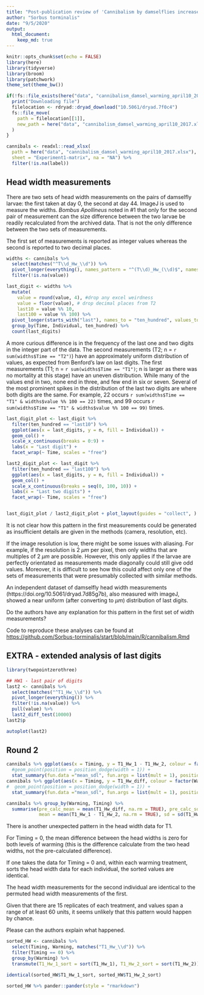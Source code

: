 ```yaml
---
title: "Post-publication review of 'Cannibalism by damselflies increases with rising temperature'"
author: "Sorbus torminalis"
date: "9/5/2020"
output:
  html_document:
    keep_md: true
---
```


```r
knitr::opts_chunk$set(echo = FALSE)
library(here)
library(tidyverse)
library(broom)
library(patchwork)
theme_set(theme_bw())
```

```r
if(!fs::file_exists(here("data", "cannibalism_damsel_warming_april10_2017.xlsx"))){
  print("Downloading file")
  filelocation <- rdryad::dryad_download("10.5061/dryad.7f0c4")
  fs::file_move(
    path = filelocation[[1]], 
    new_path = here("data", "cannibalism_damsel_warming_april10_2017.xlsx")
  ) 
}
```

```r
cannibals <- readxl::read_xlsx(
  path = here("data", "cannibalism_damsel_warming_april10_2017.xlsx"), 
  sheet = "Experiment1-matrix", na = "NA") %>% 
  filter(!is.na(label))
```


## Head width measurements

There are two sets of head width measurements on the pairs of damselfly larvae: the first taken at day 0, the second at day 44. 
ImageJ is used to measure the widths.
_Bombus Apollineus_ noted in #1 that only for the second pair of measurement can the size difference between the two larvae be readily recalculated from the archived data.
That is not the only difference between the two sets of measurements.

The first set of measurements is reported as integer values whereas the second is reported to two decimal places. 
```r
widths <- cannibals %>% 
  select(matches("^T\\d_Hw_\\d")) %>% 
  pivot_longer(everything(), names_pattern = "^(T\\d)_Hw_(\\d)$", names_to = c("Time", "Individual")) %>% 
  filter(!is.na(value))

last_digit <- widths %>% 
  mutate(
    value = round(value, 4), #drop any excel weirdness
    value = floor(value), # drop decimal places from T2
    last10 = value %% 10,
    last100 = value %% 100) %>%
  pivot_longer(starts_with("last"), names_to = "ten_hundred", values_to = "last_digits") %>% 
  group_by(Time, Individual, ten_hundred) %>%  
  count(last_digits)

```

A more curious difference is in the frequency of the last one and two digits in the integer part of the data. 
The second measurements (T2; n = `r sum(widths$Time == "T2")`) have an approximately uniform distribution of values, as expected from Benford's law on last digits.
The first measurements (T1; n = `r sum(widths$Time == "T1")`; n is larger as there was no mortality at this stage) have an uneven distribution.
While many of the values end in two, none end in three, and few end in six or seven.
Several of the most prominent spikes in the distribution of the last two digits are where both digits are the same. For example, 22 occurs `r sum(widths$Time == "T1" & widths$value %% 100 == 22)` times, and 99 occurs `r sum(widths$Time == "T1" & widths$value %% 100 == 99)` times.

```r
last_digit_plot <- last_digit %>%
  filter(ten_hundred == "last10") %>% 
  ggplot(aes(x = last_digits, y = n, fill = Individual)) +
  geom_col() +
  scale_x_continuous(breaks = 0:9) +
  labs(x = "Last digit") +
  facet_wrap(~ Time, scales = "free")

last2_digit_plot <- last_digit %>%
  filter(ten_hundred == "last100") %>% 
  ggplot(aes(x = last_digits, y = n, fill = Individual)) +
  geom_col() +
  scale_x_continuous(breaks = seq(0, 100, 10)) +
  labs(x = "Last two digits") +
  facet_wrap(~ Time, scales = "free")


last_digit_plot / last2_digit_plot + plot_layout(guides = "collect", )
```

It is not clear how this pattern in the first measurements could be generated as insufficient details are given in the methods (camera, resolution, etc). 

If the image resolution is low, there might be some issues with aliasing. 
For example, if the resolution is 2 $\mu m$ per pixel, then only widths that are multiples of 2 $\mu m$ are possible. 
However, this only applies if the larvae are perfectly orientated as measurements made diagonally could still give odd values.
Moreover, it is difficult to see how this could affect only one of the sets of measurements that were presumably collected with similar methods.

An independent dataset of damselfly head width measurements (https://doi.org/10.5061/dryad.7d85g7b), also measured with imageJ, showed a near uniform (after converting to $\mu m$) distribution of last digits.

Do the authors have any explanation for this pattern in the first set of width measurements?

Code to reproduce these analyses can be found at [https://github.com/Sorbus-torminalis/start/blob/main/R/cannibalism.Rmd](https://github.com/Sorbus-torminalis/start/blob/main/R/cannibalism.Rmd)



## EXTRA - extended analysis of last digits

```r
library(twopointzerothree)

## HW1 - last pair of digits
last2 <- cannibals %>% 
  select(matches("^T1_Hw_\\d")) %>% 
  pivot_longer(everything()) %>% 
  filter(!is.na(value)) %>% 
  pull(value) %>%
  last2_diff_test(10000)
last2$p

autoplot(last2)
```

## Round 2

```r
cannibals %>% ggplot(aes(x = Timing, y = T1_Hw_1 - T1_Hw_2, colour = factor(Warming))) + 
  #geom_point(position = position_dodge(width = 1)) + 
  stat_summary(fun.data ="mean_sdl", fun.args = list(mult = 1), position = position_dodge(width = 1))
cannibals %>% ggplot(aes(x = Timing, y = T1_Hw_diff, colour = factor(Warming))) + 
#  geom_point(position = position_dodge(width = 1)) + 
  stat_summary(fun.data ="mean_sdl", fun.args = list(mult = 1), position = position_dodge(width = 1))

cannibals %>% group_by(Warming, Timing) %>% 
  summarise(pre_calc_mean = mean(T1_Hw_diff, na.rm = TRUE), pre_calc_sd = sd(T1_Hw_diff, na.rm = TRUE),
            mean = mean(T1_Hw_1 - T1_Hw_2, na.rm = TRUE), sd = sd(T1_Hw_1 - T1_Hw_2, na.rm = TRUE))


```


There is another unexpected pattern in the head width data for T1.

For Timing = 0, the mean difference between the head widths is zero for both levels of warming (this is the difference calculate from the two head widths, not the pre-calculated difference).

If one takes the data for Timing = 0 and, within each warming treatment, sorts the head width data for each individual, the sorted values are identical.

The head width measurements for the second individual are identical to the permuted head width measurements of the first. 

Given that there are 15 replicates of each treatment, and values span a range of at least 60 units, it seems unlikely that this pattern would happen by chance.

Please can the authors explain what happened.

```r
sorted_HW <- cannibals %>% 
  select(Timing, Warming, matches("T1_Hw_\\d")) %>%
  filter(Timing == 0) %>%
  group_by(Warming) %>% 
  transmute(T1_Hw_1_sort = sort(T1_Hw_1), T1_Hw_2_sort = sort(T1_Hw_2)) 

identical(sorted_HW$T1_Hw_1_sort, sorted_HW$T1_Hw_2_sort)

sorted_HW %>% pander::pander(style = "rmarkdown")
```


